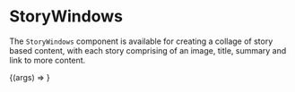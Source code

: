 
<Meta title="Sormus/Interaction/StoryWindows" component={StoryWindows} />

# StoryWindows

The `StoryWindows` component is available for creating a collage of story based content, with each story comprising of an image, title, summary and link to more content.

<Canvas>
  <Story
    name="StoryWindows"
    args={{
      imageSrcDesktopDefault:
        'https://via.placeholder.com/1600x900/DBD7E9/DBD7E9',
      stories: [
        {
          title: 'Chris Paul',
          summary:
            'With very little effort I get insights into my recovery and training that I didn’t know existed. Rather than questioning if I should train super hard or take a rest day, I have the data to back up how I am feeling.',
          link: 'https://google.com',
          imageSrc: 'https://via.placeholder.com/600x400/C1DDEC/C1DDEC',
          imageSrcDesktop: 'https://via.placeholder.com/1600x900/C1DDEC/C1DDEC',
        },
        {
          title: 'Lindsey Vonn',
          summary:
            'With very little effort I get insights into my recovery and training that I didn’t know existed. Rather than questioning if I should train super hard or take a rest day, I have the data to back up how I am feeling.',
          link: 'https://google.com',
          imageSrc: 'https://via.placeholder.com/600x400/FBF1D8/FBF1D8',
          imageSrcDesktop: 'https://via.placeholder.com/1600x900/FBF1D8/FBF1D8',
        },
        {
          title: 'Kai Lenny',
          summary:
            'With very little effort I get insights into my recovery and training that I didn’t know existed. Rather than questioning if I should train super hard or take a rest day, I have the data to back up how I am feeling.',
          link: 'https://google.com',
          imageSrc: 'https://via.placeholder.com/600x400/FBE6D8/FBE6D8',
          imageSrcDesktop: 'https://via.placeholder.com/1600x900/FBE6D8/FBE6D8',
        },
        {
          title: 'Laura',
          summary:
            'With very little effort I get insights into my recovery and training that I didn’t know existed. Rather than questioning if I should train super hard or take a rest day, I have the data to back up how I am feeling.',
          link: 'https://google.com',
          imageSrc: 'https://via.placeholder.com/600x400/FFE1E1/FFE1E1',
          imageSrcDesktop: 'https://via.placeholder.com/1600x900/FFE1E1/FFE1E1',
        },
      ],
    }}
  >
    {(args) => <StoryWindows {...args} />}
  </Story>
</Canvas>

<ArgsTable story="StoryWindows" />
